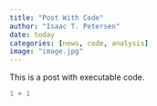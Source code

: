 ```yaml
---
title: "Post With Code"
author: "Isaac T. Petersen"
date: today
categories: [news, code, analysis]
image: "image.jpg"
---
```


This is a post with executable code.

```r
1 + 1
```
